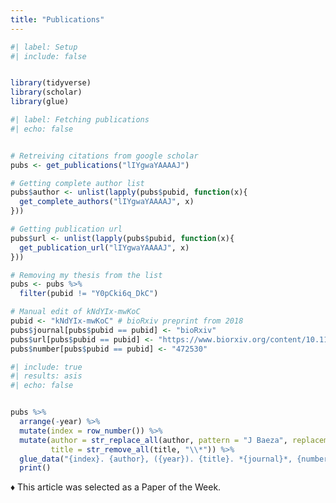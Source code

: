 ```yaml
---
title: "Publications"
---
```


```r
#| label: Setup
#| include: false


library(tidyverse)
library(scholar)
library(glue)

```

```r
#| label: Fetching publications
#| echo: false


# Retreiving citations from google scholar
pubs <- get_publications("lIYgwaYAAAAJ")

# Getting complete author list
pubs$author <- unlist(lapply(pubs$pubid, function(x){
  get_complete_authors("lIYgwaYAAAAJ", x)
}))

# Getting publication url
pubs$url <- unlist(lapply(pubs$pubid, function(x){
  get_publication_url("lIYgwaYAAAAJ", x)
}))

# Removing my thesis from the list
pubs <- pubs %>% 
  filter(pubid != "Y0pCki6q_DkC")

# Manual edit of kNdYIx-mwKoC
pubid <- "kNdYIx-mwKoC" # bioRxiv preprint from 2018
pubs$journal[pubs$pubid == pubid] <- "bioRxiv"
pubs$url[pubs$pubid == pubid] <- "https://www.biorxiv.org/content/10.1101/472530v3"
pubs$number[pubs$pubid == pubid] <- "472530"

```

```r
#| include: true
#| results: asis
#| echo: false


pubs %>%
  arrange(-year) %>% 
  mutate(index = row_number()) %>% 
  mutate(author = str_replace_all(author, pattern = "J Baeza", replacement = "**J Baeza**"),
         title = str_remove_all(title, "\\*")) %>% 
  glue_data("{index}. {author}, ({year}). {title}. *{journal}*, {number}. [{url}]({url}) \n\n") %>%
  print()


```


♦ This article was selected as a Paper of the Week.
